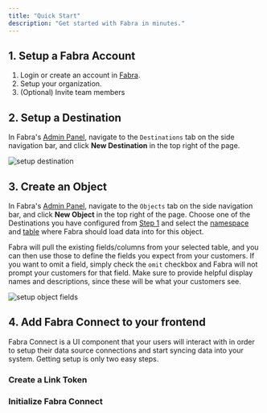 ```yaml
---
title: "Quick Start"
description: "Get started with Fabra in minutes."
---
```


## 1. Setup a Fabra Account
1. Login or create an account in [Fabra](https://app.fabra.io).
1. Setup your organization.
1. (Optional) Invite team members

## 2. Setup a Destination
In Fabra's [Admin Panel](https://app.fabra.io), navigate to the `Destinations` tab on the side navigation bar, and
click **New Destination** in the top right of the page.
<Frame>
    <img style={{"box-shadow": "rgb(99 99 99 / 30%) 0 0 4px", "border-radius": "8px"}} src="/images/setup-destination.gif" alt="setup destination" />
</Frame>

## 3. Create an Object
In Fabra's [Admin Panel](https://app.fabra.io), navigate to the `Objects` tab on the side navigation bar, and
click **New Object** in the top right of the page. Choose one of the Destinations you have configured from [Step 1](#1-setup-a-destination)
and select the [namespace](/concepts/namespaces) and [table](/concepts/tables) where Fabra should
load data into for this object.

Fabra will pull the existing fields/columns from your selected table, and you can then use those to define the fields you expect from your
customers. If you want to omit a field, simply check the `omit` checkbox and Fabra will not prompt your customers for that field. Make sure
to provide helpful display names and descriptions, since these will be what your customers see.
<Frame>
    <img style={{"box-shadow": "rgb(99 99 99 / 30%) 0 0 4px", "border-radius": "8px"}} src="/images/setup-object.gif" alt="setup object fields" />
</Frame>

## 4. Add Fabra Connect to your frontend
Fabra Connect is a UI component that your users will interact with in order to setup their data source connections and start syncing data
into your system. Getting setup is only two easy steps.
<h3 style={{"marginTop": "24px"}}>Create a Link Token</h3>
<Snippet file="create-link-token.mdx" />

<h3> Initialize Fabra Connect</h3>
<Snippet file="fabra-connect.mdx" />
